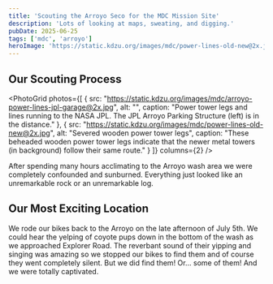 ```yaml
---
title: 'Scouting the Arroyo Seco for the MDC Mission Site'
description: 'Lots of looking at maps, sweating, and digging.'
pubDate: 2025-06-25
tags: ['mdc', 'arroyo']
heroImage: 'https://static.kdzu.org/images/mdc/power-lines-old-new@2x.jpg'
---
```



## Our Scouting Process

<PhotoGrid 
  photos={[
    { 
      src: "https://static.kdzu.org/images/mdc/arroyo-power-lines-jpl-garage@2x.jpg", 
      alt: "",
      caption: "Power tower legs and lines running to the NASA JPL. The JPL Arroyo Parking Structure (left) is in the distance."
    },
    { 
      src: "https://static.kdzu.org/images/mdc/power-lines-old-new@2x.jpg", 
      alt: "Severed wooden power tower legs",
      caption: "These beheaded wooden power tower legs indicate that the newer metal towers (in background) follow their same route."
    }
  ]}
  columns={2}
/>

After spending many hours acclimating to the Arroyo wash area we were completely confounded and sunburned. Everything 
just looked like an unremarkable rock or an unremarkable log. 

## Our Most Exciting Location

We rode our bikes back to the Arroyo on the late afternoon of July 5th. We could hear the yelping of coyote pups down 
in the bottom of the wash as we approached Explorer Road. The reverbant sound of their yipping and singing was amazing
so we stopped our bikes to find them and of course they went completely silent. But we did find them! Or... some of them! And we 
were totally captivated. 

<VimeoVideo videoId="1099158270" />

<PhotoWithCaption 
  src="https://static.kdzu.org/images/mdc/mdc-site-candidate@2x.jpg" 
  alt="Completed project" 
  caption="We paced out our steps from the power lines and then did it about twenty more times. This looks like the 
            most likely spot for digging. Notice the small entryway-style row of rocks at the far center left of the 
            photo."
/> 